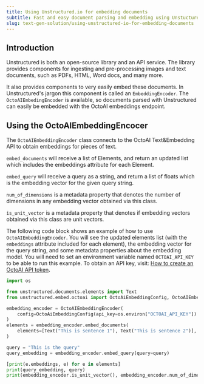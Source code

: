 ```yaml
---
title: Using Unstructured.io for embedding documents
subtitle: Fast and easy document parsing and embedding using Unstuctured.io and OctoAI.
slug: text-gen-solution/using-unstructured-io-for-embedding-documents
---
```


## Introduction
Unstructured is both an open-source library and an API service. The library provides components for ingesting and pre-processing images and text documents, such as PDFs, HTML, Word docs, and many more.

It also provides components to very easily embed these documents. In Unstructured's jargon this component is called an `EmbeddingEncoder`. The `OctoAIEmbedingEncoder` is available, so documents parsed with Unstructured can easily be embedded with the OctoAI embeddings endpoint.

## Using the OctoAIEmbeddingEncocer

The `OctoAIEmbeddingEncoder` class connects to the OctoAI Text&Embedding API to obtain embeddings for pieces of text.

`embed_documents` will receive a list of Elements, and return an updated list which includes the embeddings attribute for each Element.

`embed_query` will receive a query as a string, and return a list of floats which is the embedding vector for the given query string.

`num_of_dimensions` is a metadata property that denotes the number of dimensions in any embedding vector obtained via this class.

`is_unit_vector` is a metadata property that denotes if embedding vectors obtained via this class are unit vectors.

The following code block shows an example of how to use `OctoAIEmbeddingEncoder`.
You will see the updated elements list (with the `embeddings` attribute included for each element), 
the embedding vector for the query string, and some metadata properties about the embedding model.
You will need to set an environment variable named `OCTOAI_API_KEY` to be able to run this example.
To obtain an API key, visit: [How to create an OctoAI API token](https://octo.ai/docs/getting-started/how-to-create-an-octoai-access-token).

```Python
import os

from unstructured.documents.elements import Text
from unstructured.embed.octoai import OctoAiEmbeddingConfig, OctoAIEmbeddingEncoder

embedding_encoder = OctoAIEmbeddingEncoder(
    config=OctoAiEmbeddingConfig(api_key=os.environ["OCTOAI_API_KEY"])
)
elements = embedding_encoder.embed_documents(
    elements=[Text("This is sentence 1"), Text("This is sentence 2")],
)

query = "This is the query"
query_embedding = embedding_encoder.embed_query(query=query)

[print(e.embeddings, e) for e in elements]
print(query_embedding, query)
print(embedding_encoder.is_unit_vector(), embedding_encoder.num_of_dimensions())
```